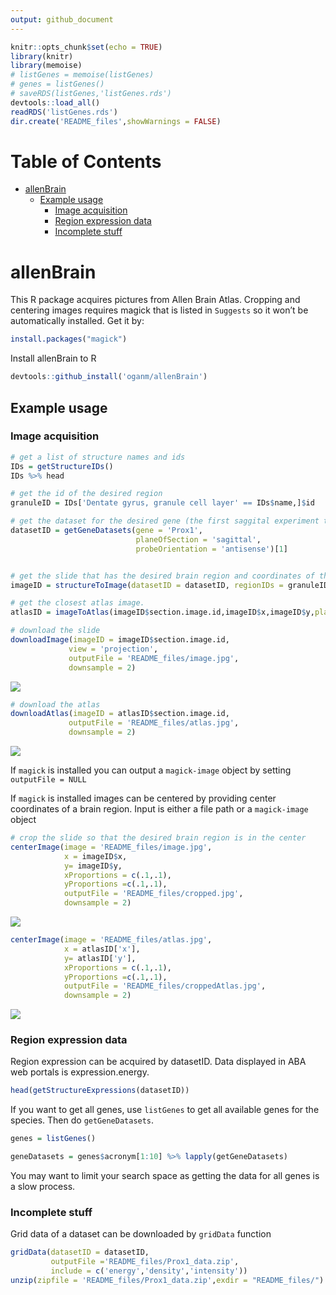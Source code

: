 ```yaml
---
output: github_document
---
```

```r
knitr::opts_chunk$set(echo = TRUE)
library(knitr)
library(memoise)
# listGenes = memoise(listGenes)
# genes = listGenes()
# saveRDS(listGenes,'listGenes.rds')
devtools::load_all()
readRDS('listGenes.rds')
dir.create('README_files',showWarnings = FALSE)
```

Table of Contents
=================

   * [allenBrain](#allenbrain)
      * [Example usage](#example-usage)                                                                                                            
         * [Image acquisition](#image-acquisition)                                                                                                 
         * [Region expression data](#region-expression-data)                                                                                       
         * [Incomplete stuff](#incomplete-stuff)   

# allenBrain

This R package acquires pictures from Allen Brain Atlas. Cropping and centering images requires magick that is listed in `Suggests` so it won't be automatically installed. Get it by:

```r
install.packages("magick")
```

Install allenBrain to R
``` r
devtools::github_install('oganm/allenBrain')
```

## Example usage

### Image acquisition

``` r
# get a list of structure names and ids
IDs = getStructureIDs()
IDs %>% head
```

```r
# get the id of the desired region
granuleID = IDs['Dentate gyrus, granule cell layer' == IDs$name,]$id

# get the dataset for the desired gene (the first saggital experiment that did not fail)
datasetID = getGeneDatasets(gene = 'Prox1',
                            planeOfSection = 'sagittal',
                            probeOrientation = 'antisense')[1]


# get the slide that has the desired brain region and coordinates of the center of the region
imageID = structureToImage(datasetID = datasetID, regionIDs = granuleID)

# get the closest atlas image. 
atlasID = imageToAtlas(imageID$section.image.id,imageID$x,imageID$y,planeOfSection ='sagittal')

# download the slide
downloadImage(imageID = imageID$section.image.id, 
             view = 'projection',
             outputFile = 'README_files/image.jpg',
             downsample = 2)
```
![](README_files/image.jpg)

```r
# download the atlas
downloadAtlas(imageID = atlasID$section.image.id, 
             outputFile = 'README_files/atlas.jpg',
             downsample = 2)
```
![](README_files/atlas.jpg)

If `magick` is installed you can output a `magick-image` object by setting `outputFile = NULL`

If `magick` is installed images can be centered by providing center coordinates of a brain region. Input is either a file path or a `magick-image` object
```r
# crop the slide so that the desired brain region is in the center
centerImage(image = 'README_files/image.jpg', 
            x = imageID$x,
            y= imageID$y,
            xProportions = c(.1,.1),
            yProportions =c(.1,.1),
            outputFile = 'README_files/cropped.jpg',
            downsample = 2)
```

![](README_files/cropped.jpg)

```r
centerImage(image = 'README_files/atlas.jpg', 
            x = atlasID['x'],
            y= atlasID['y'],
            xProportions = c(.1,.1),
            yProportions =c(.1,.1),
            outputFile = 'README_files/croppedAtlas.jpg',
            downsample = 2)
```
![](README_files/croppedAtlas.jpg)

### Region expression data

Region expression can be acquired by datasetID. Data displayed in ABA web portals is expression.energy.

```r
head(getStructureExpressions(datasetID))
```

If you want to get all genes, use `listGenes` to get all available genes for the species. Then do `getGeneDatasets`.

```r
genes = listGenes()

geneDatasets = genes$acronym[1:10] %>% lapply(getGeneDatasets)
```

You may want to limit your search space as getting the data for all genes is a slow process.

### Incomplete stuff


Grid data of a dataset can be downloaded by `gridData` function
```r
gridData(datasetID = datasetID,
         outputFile ='README_files/Prox1_data.zip',
         include = c('energy','density','intensity'))
unzip(zipfile = 'README_files/Prox1_data.zip',exdir = "README_files/")
```
